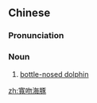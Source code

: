 ==Chinese==
{{zh-forms|s=宽吻海豚|type=112}}

===Pronunciation===
{{zh-pron
|m=kuānwěn hǎitún
|cat=n
}}

===Noun===
{{zh-noun}}

# [[bottle-nosed dolphin]]

[[zh:寬吻海豚]]
